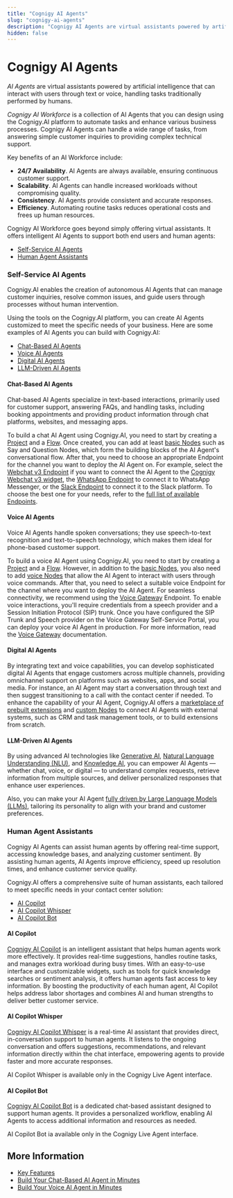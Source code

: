 ```yaml
---
title: "Cognigy AI Agents"
slug: "cognigy-ai-agents"
description: "Cognigy AI Agents are virtual assistants powered by artificial intelligence that can interact with users through text or voice, handling tasks traditionally performed by humans."
hidden: false
---
```


# Cognigy AI Agents

_AI Agents_ are virtual assistants powered by artificial intelligence that can interact with users through text or voice, handling tasks traditionally performed by humans.

_Cognigy AI Workforce_ is a collection of AI Agents that you can design using the Cognigy.AI platform to automate tasks and enhance various business processes.
Cognigy AI Agents can handle a wide range of tasks, from answering simple customer inquiries to providing complex technical support.

Key benefits of an AI Workforce include:

- **24/7 Availability**. AI Agents are always available, ensuring continuous customer support.
- **Scalability**. AI Agents can handle increased workloads without compromising quality.
- **Consistency**. AI Agents provide consistent and accurate responses.
- **Efficiency**. Automating routine tasks reduces operational costs and frees up human resources.

Cognigy AI Workforce goes beyond simply offering virtual assistants.
It offers intelligent AI Agents to support both end users and human agents:

- [Self-Service AI Agents](#self-service-ai-agents)
- [Human Agent Assistants](#human-agent-assistants)

### Self-Service AI Agents

Cognigy.AI enables the creation of autonomous AI Agents that can manage customer inquiries, resolve common issues, and guide users through processes without human intervention. 

Using the tools on the Cognigy.AI platform, you can create AI Agents customized to meet the specific needs of your business.
Here are some examples of AI Agents you can build with Cognigy.AI:

- [Chat-Based AI Agents](#chat-based-ai-agents)
- [Voice AI Agents](#voice-ai-agents)
- [Digital AI Agents](#digital-ai-agents)
- [LLM-Driven AI Agents](#llm-driven-ai-agents)

#### Chat-Based AI Agents

Chat-based AI Agents specialize in text-based interactions, primarily used for customer support, answering FAQs, and handling tasks, including booking appointments and providing product information through chat platforms, websites, and messaging apps.

To build a chat AI Agent using Cognigy.AI, you need to start by creating a [Project](../resource/projects.mdx) and a [Flow](../resource/flows/overview.mdx).
Once created, you can add at least [basic Nodes](../resource/node-reference/overview.mdx) such as Say and Question Nodes,
which form the building blocks of the AI Agent's conversational flow.
After that, you need to choose an appropriate Endpoint for the channel you want to deploy the AI Agent on.
For example, select the [Webchat v3 Endpoint](../../webchat/v3/configuration.mdx) if you want to connect the AI Agent to the [Cognigy Webchat v3 widget](../../webchat/v3/overview.mdx), the [WhatsApp Endpoint](../deploy/endpoint-reference/whatsapp.mdx) to connect it to WhatsApp Messenger, or the [Slack Endpoint](../deploy/endpoint-reference/slack.mdx) to connect it to the Slack platform. To choose the best one for your needs, refer to the [full list of available Endpoints](../deploy/endpoint-reference/overview.mdx).

#### Voice AI Agents

Voice AI Agents handle spoken conversations; they use speech-to-text recognition and text-to-speech technology, which makes them ideal for phone-based customer support.

To build a voice AI Agent using Cognigy.AI,
you need to start by creating a [Project](../resource/projects.mdx) and a [Flow](../resource/flows/overview.mdx).
However, in addition to the [basic Nodes](../resource/node-reference/overview.mdx),
you also need
to add [voice Nodes](../resource/node-reference/voice/voice-gateway/overview.mdx)
that allow the AI Agent to interact with users through voice commands.
After that, you need to select a suitable voice Endpoint for the channel where you want to deploy the AI Agent.
For seamless connectivity, we recommend using the [Voice Gateway](../deploy/endpoint-reference/voice-gateway.mdx) Endpoint.
To enable voice interactions,
you'll require credentials from a speech provider and a Session Initiation Protocol (SIP) trunk.
Once you have configured the SIP Trunk and Speech provider on the Voice Gateway Self-Service Portal,
you can deploy your voice AI Agent in production.
For more information, read the [Voice Gateway](../../voice-gateway/getting-started.mdx) documentation.

#### Digital AI Agents

By integrating text and voice capabilities,
you can develop sophisticated digital AI Agents that engage customers across multiple channels,
providing omnichannel support on platforms such as websites, apps, and social media. 
For instance, an AI Agent may start a conversation through text and then suggest transitioning to a call with the contact center if needed. 
To enhance the capability of your AI Agent,
Cognigy.AI offers a [marketplace of prebuilt extensions](../resource/extensions.mdx) and [custom Nodes](../developers/extension-framework.mdx)
to connect AI Agents with external systems, such as CRM and task management tools, or to build extensions from scratch.

#### LLM-Driven AI Agents

By using advanced AI technologies like [Generative AI](../empower/generative-ai.mdx), [Natural Language Understanding (NLU)](../empower/nlu/overview.mdx), and [Knowledge AI](../empower/knowledge-ai/overview.mdx),
you can empower AI Agents — whether chat, voice, or digital — to understand complex requests,
retrieve information from multiple sources, and deliver personalized responses that enhance user experiences.

Also, you can make your AI Agent [fully driven by Large Language Models (LLMs)](../empower/agentic-ai/overview.mdx), tailoring its personality to align with your brand and customer preferences.

### Human Agent Assistants

Cognigy AI Agents can assist human agents by offering real-time support, accessing knowledge bases, and analyzing customer sentiment. 
By assisting human agents, AI Agents improve efficiency, speed up resolution times, and enhance customer service quality.

Cognigy.AI offers a comprehensive suite of human assistants, each tailored to meet specific needs in your contact center solution:

- [AI Copilot](#ai-copilot)
- [AI Copilot Whisper](#ai-copilot-whisper)
- [AI Copilot Bot](#ai-copilot-bot)

#### AI Copilot

[Cognigy AI Copilot](../../ai-copilot/index.mdx) is an intelligent assistant that helps human agents work more effectively. 
It provides real-time suggestions, handles routine tasks, and manages extra workload during busy times.
With an easy-to-use interface and customizable widgets,
such as tools for quick knowledge searches or sentiment analysis, it offers human agents fast access to key information.
By boosting the productivity of each human agent, AI Copilot helps address labor shortages and combines AI and human strengths to deliver better customer service.

#### AI Copilot Whisper

[Cognigy AI Copilot Whisper](../../live-agent/assistants/ai-copilot-whisper.mdx) is a real-time AI assistant that provides direct, in-conversation support to human agents. It listens to the ongoing conversation and offers suggestions, recommendations, and relevant information directly within the chat interface, empowering agents to provide faster and more accurate responses.

AI Copilot Whisper is available only in the Cognigy Live Agent interface.

#### AI Copilot Bot

[Cognigy AI Copilot Bot](../../live-agent/assistants/ai-copilot-bot.mdx) is a dedicated chat-based assistant designed to support human agents.
It provides a personalized workflow, enabling AI Agents to access additional information and resources as needed.

AI Copilot Bot ia available only in the Cognigy Live Agent interface.

## More Information

- [Key Features](key-features.mdx)
- [Build Your Chat-Based AI Agent in Minutes](getting-started-with-digital-agent.mdx)
- [Build Your Voice AI Agent in Minutes](getting-started-with-voice-agent.mdx)